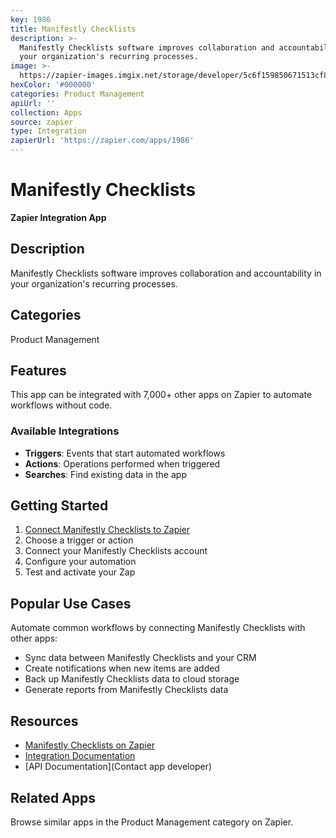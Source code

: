 ```yaml
---
key: 1986
title: Manifestly Checklists
description: >-
  Manifestly Checklists software improves collaboration and accountability in
  your organization's recurring processes.
image: >-
  https://zapier-images.imgix.net/storage/developer/5c6f159850671513cf8b6f3285649cbe.png?auto=format%2Ccompress&ixlib=python-3.0.0&q=50
hexColor: '#000000'
categories: Product Management
apiUrl: ''
collection: Apps
source: zapier
type: Integration
zapierUrl: 'https://zapier.com/apps/1986'
---
```

# Manifestly Checklists

**Zapier Integration App**

## Description

Manifestly Checklists software improves collaboration and accountability in your organization's recurring processes.

## Categories

Product Management

## Features

This app can be integrated with 7,000+ other apps on Zapier to automate workflows without code.

### Available Integrations

- **Triggers**: Events that start automated workflows
- **Actions**: Operations performed when triggered
- **Searches**: Find existing data in the app

## Getting Started

1. [Connect Manifestly Checklists to Zapier](https://zapier.com/apps/1986)
2. Choose a trigger or action
3. Connect your Manifestly Checklists account
4. Configure your automation
5. Test and activate your Zap

## Popular Use Cases

Automate common workflows by connecting Manifestly Checklists with other apps:

- Sync data between Manifestly Checklists and your CRM
- Create notifications when new items are added
- Back up Manifestly Checklists data to cloud storage
- Generate reports from Manifestly Checklists data

## Resources

- [Manifestly Checklists on Zapier](https://zapier.com/apps/1986)
- [Integration Documentation](https://zapier.com/apps/1986/integrations)
- [API Documentation](Contact app developer)

## Related Apps

Browse similar apps in the Product Management category on Zapier.
